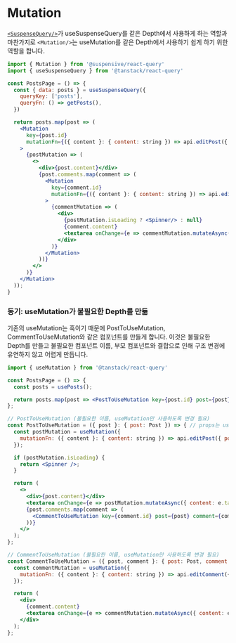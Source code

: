 
# Mutation

[`<SuspenseQuery/>`](/docs/react-query/SuspenseQuery)가 useSuspenseQuery를 같은 Depth에서 사용하게 하는 역할과 마찬가지로 `<Mutation/>`는 useMutation를 같은 Depth에서 사용하기 쉽게 하기 위한 역할을 합니다.

```jsx /Mutation/
import { Mutation } from '@suspensive/react-query'
import { useSuspenseQuery } from '@tanstack/react-query'

const PostsPage = () => {
  const { data: posts } = useSuspenseQuery({
    queryKey: ['posts'],
    queryFn: () => getPosts(),
  })

  return posts.map(post => (
    <Mutation
      key={post.id}
      mutationFn={({ content }: { content: string }) => api.editPost({ postId: post.id, content })}
    >
      {postMutation => (
        <>
          <div>{post.content}</div>
          {post.comments.map(comment => (
            <Mutation
              key={comment.id}
              mutationFn={({ content }: { content: string }) => api.editComment({ postId: post.id, commentId: comment.id, content })}
            >
              {commentMutation => (
                <div>
                  {postMutation.isLoading ? <Spinner/> : null}
                  {comment.content}
                  <textarea onChange={e => commentMutation.mutateAsync({ content: e.target.value })} />
                </div>
              )}
            </Mutation>
          ))}
        </>
      )}
    </Mutation>
  ));
}
```

### 동기: useMutation가 불필요한 Depth를 만듦

기존의 useMutation는 훅이기 때문에 PostToUseMutation, CommentToUseMutation와 같은 컴포넌트를 만들게 합니다. 이것은 불필요한 Depth를 만들고 불필요한 컴포넌트 이름, 부모 컴포넌트와 결합으로 인해 구조 변경에 유연하지 않고 어렵게 만듭니다.

```jsx /useMutation/
import { useMutation } from '@tanstack/react-query'

const PostsPage = () => {
  const posts = usePosts();

  return posts.map(post => <PostToUseMutation key={post.id} post={post} />);
};

// PostToUseMutation (불필요한 이름, useMutation만 사용하도록 변경 필요)
const PostToUseMutation = ({ post }: { post: Post }) => { // props는 useMutation을 사용하기 위해 전달되어야 합니다.
  const postMutation = useMutation({
    mutationFn: ({ content }: { content: string }) => api.editPost({ postId: post.id }),
  });

  if (postMutation.isLoading) {
    return <Spinner />;
  }

  return (
    <>
      <div>{post.content}</div>
      <textarea onChange={e => postMutation.mutateAsync({ content: e.target.value })} />
      {post.comments.map(comment => (
        <CommentToUseMutation key={comment.id} post={post} comment={comment} />
      ))}
    </>
  );
};

// CommentToUseMutation (불필요한 이름, useMutation만 사용하도록 변경 필요)
const CommentToUseMutation = ({ post, comment }: { post: Post, comment: Comment }) => { // props는 useMutation을 사용하기 위해 전달되어야 합니다.
  const commentMutation = useMutation({
    mutationFn: ({ content }: { content: string }) => api.editComment({ postId: post.id, commentId: comment.id, comment }),
  });

  return (
    <div>
      {comment.content}
      <textarea onChange={e => commentMutation.mutateAsync({ content: e.target.value })} />
    </div>
  );
};
```
